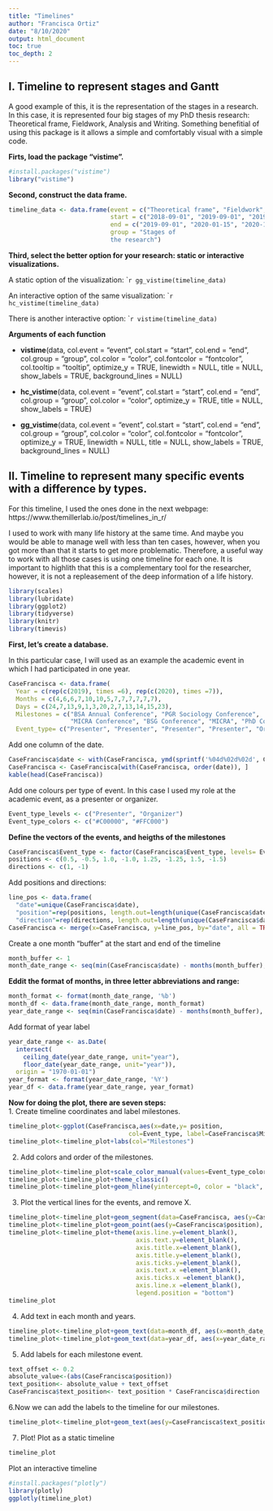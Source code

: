 ```yaml
---
title: "Timelines"
author: "Francisca Ortiz"
date: "8/10/2020"
output: html_document
toc: true
toc_depth: 2
---
```


## I. Timeline to represent stages and Gantt 

A good example of this, it is the representation of the stages in a research. In this case, it is represented four big stages of my PhD thesis research: Theoretical frame, Fieldwork, Analysis and Writing. Something benefitial of using this package is it allows a simple and comfortably visual with a simple code. 

**Firts, load the package "vistime".**
```r
#install.packages("vistime")
library("vistime")
```

**Second, construct the data frame.**
```r
timeline_data <- data.frame(event = c("Theoretical frame", "Fieldwork", "Analysis", "Writing"), 
                            start = c("2018-09-01", "2019-09-01", "2019-12-01", "2020-01-02"), 
                            end = c("2019-09-01", "2020-01-15", "2020-10-01", "2021-09-01"), 
                            group = "Stages of 
                            the research")
```

**Third, select the better option for your research: static or interactive visualizations.**

A static option of the visualization:
````r
gg_vistime(timeline_data) 
```

An interactive option of the same visualization:
````r
hc_vistime(timeline_data)
```

There is another interactive option:
````r
vistime(timeline_data)
```

**Arguments of each function**

- **vistime**(data, col.event = "event", col.start = "start", col.end = "end", col.group = "group", col.color = "color", col.fontcolor = "fontcolor", col.tooltip = "tooltip", optimize_y = TRUE, linewidth = NULL, title = NULL, show_labels = TRUE, background_lines = NULL)

- **hc_vistime**(data, col.event = "event", col.start = "start", col.end = "end", col.group = "group", col.color = "color", optimize_y = TRUE, title = NULL, show_labels = TRUE)

- **gg_vistime**(data, col.event = "event", col.start = "start", col.end = "end", col.group = "group", col.color = "color", col.fontcolor = "fontcolor", optimize_y = TRUE, linewidth = NULL, title = NULL, show_labels = TRUE, background_lines = NULL)


## II. Timeline to represent many specific events with a difference by types. 

For this timeline, I used the ones done in the next webpage: https://www.themillerlab.io/post/timelines_in_r/
 
I used to work with many life history at the same time. And maybe you would be able to manage well with less than ten cases, however, when you got more than that it starts to get more problematic. Therefore, a useful way to work with all those cases is using one timeline for each one. It is important to highlith that this is a complementary tool for the researcher, however, it is not a repleasement of the deep information of a life history. 

```r
library(scales)
library(lubridate)
library(ggplot2)
library(tidyverse)
library(knitr)
library(timevis)
```

**First, let's create a database.** 

In this particular case, I will used as an example the academic event in which I had participated in one year.
```r
CaseFrancisca <- data.frame(
  Year = c(rep(c(2019), times =6), rep(c(2020), times =7)), 
  Months = c(4,6,6,7,10,10,5,7,7,7,7,7,7), 
  Days = c(24,7,13,9,1,3,20,2,7,13,14,15,23),
  Milestones = c("BSA Annual Conference", "PGR Sociology Conference", 
                 "MICRA Conference", "BSG Conference", "MICRA", "PhD Colloquium", "MICRA Conference", "BSG Conference", "Jornada de Redes 2020", "Panel Hispanic SUNBELT","SUNBELT", "SUNBELT", "ELSOC"), 
  Event_type= c("Presenter", "Presenter", "Presenter", "Presenter", "Organizer", "Organizer", "Organizer", "Presenter","Organizer","Organizer","Presenter", "Presenter", "Presenter")) 
```

Add one column of the date.
```r
CaseFrancisca$date <- with(CaseFrancisca, ymd(sprintf('%04d%02d%02d', CaseFrancisca$Year, CaseFrancisca$Months, CaseFrancisca$Days))) 
CaseFrancisca <- CaseFrancisca[with(CaseFrancisca, order(date)), ]
kable(head(CaseFrancisca))
```

Add one colours per type of event. In this case I used my role at the academic event, as a presenter or organizer.
```r
Event_type_levels <- c("Presenter", "Organizer") 
Event_type_colors <- c("#C00000", "#FFC000") 
```

**Define the vectors of the events, and heigths of the milestones**
```r
CaseFrancisca$Event_type <- factor(CaseFrancisca$Event_type, levels= Event_type_levels, ordered=TRUE)
positions <- c(0.5, -0.5, 1.0, -1.0, 1.25, -1.25, 1.5, -1.5) 
directions <- c(1, -1) 
```

Add positions and directions:
```r
line_pos <- data.frame(
  "date"=unique(CaseFrancisca$date),
  "position"=rep(positions, length.out=length(unique(CaseFrancisca$date))),
  "direction"=rep(directions, length.out=length(unique(CaseFrancisca$date))))
CaseFrancisca <- merge(x=CaseFrancisca, y=line_pos, by="date", all = TRUE) 
```

Create a one month "buffer" at the start and end of the timeline
```r
month_buffer <- 1 
month_date_range <- seq(min(CaseFrancisca$date) - months(month_buffer), max(CaseFrancisca$date) + months(month_buffer), by='month')
```

**Eddit the format of months, in three letter abbreviations and range:**
```r
month_format <- format(month_date_range, '%b') 
month_df <- data.frame(month_date_range, month_format)
year_date_range <- seq(min(CaseFrancisca$date) - months(month_buffer), max(CaseFrancisca$date) + months(month_buffer), by='year')
```

Add format of year label
```r
year_date_range <- as.Date(
  intersect(
    ceiling_date(year_date_range, unit="year"),
    floor_date(year_date_range, unit="year")),  
  origin = "1970-01-01") 
year_format <- format(year_date_range, '%Y') 
year_df <- data.frame(year_date_range, year_format)
```

**Now for doing the plot, there are seven steps:**  
1. Create timeline coordinates and label milestones.
```r
timeline_plot<-ggplot(CaseFrancisca,aes(x=date,y= position, 
                                 col=Event_type, label=CaseFrancisca$Milestones)) 
timeline_plot<-timeline_plot+labs(col="Milestones") 
```

2. Add colors and order of the milestones.
```r
timeline_plot<-timeline_plot+scale_color_manual(values=Event_type_colors, labels=Event_type_levels, drop = FALSE) 
timeline_plot<-timeline_plot+theme_classic() 
timeline_plot<-timeline_plot+geom_hline(yintercept=0, color = "black", size=0.3)
```

3. Plot the vertical lines for the events, and remove X. 
```r
timeline_plot<-timeline_plot+geom_segment(data=CaseFrancisca, aes(y=CaseFrancisca$position,yend=0,xend=CaseFrancisca$date), color='black', size=0.2) 
timeline_plot<-timeline_plot+geom_point(aes(y=CaseFrancisca$position), size=3) 
timeline_plot<-timeline_plot+theme(axis.line.y=element_blank(),
                                   axis.text.y=element_blank(),
                                   axis.title.x=element_blank(),
                                   axis.title.y=element_blank(),
                                   axis.ticks.y=element_blank(),
                                   axis.text.x =element_blank(),
                                   axis.ticks.x =element_blank(),
                                   axis.line.x =element_blank(),
                                   legend.position = "bottom") 
timeline_plot
```

4. Add text in each month and years.
```r
timeline_plot<-timeline_plot+geom_text(data=month_df, aes(x=month_date_range,y=-0.15,label=month_format),size=3.5,vjust=0.5, color='black', angle=90) 
timeline_plot<-timeline_plot+geom_text(data=year_df, aes(x=year_date_range, y=-0.25,label=year_format, fontface="bold"),size=3.5, color='black') 
```

5. Add labels for each milestone event.
```r
text_offset <- 0.2 
absolute_value<-(abs(CaseFrancisca$position)) 
text_position<- absolute_value + text_offset
CaseFrancisca$text_position<- text_position * CaseFrancisca$direction 
```

6.Now we can add the labels to the timeline for our milestones.
```r
timeline_plot<-timeline_plot+geom_text(aes(y=CaseFrancisca$text_position, label=CaseFrancisca$Milestones),size=3.5, vjust=0.6)
```

7. Plot!
Plot as a static timeline
```r
timeline_plot
```

Plot an interactive timeline
```r
#install.packages("plotly")
library(plotly)
ggplotly(timeline_plot)
```

